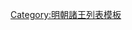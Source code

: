 {{ming|title=明朝遼益陽國諸王|ed=遼益陽國|head=[[永乐 (明朝)|永樂]]二十二年（[[1424年]]）封。|
{{ming/title}}
{{ming/list|益陽安僖王|[[朱貴烰]]|朱植、庶九子|[[1424年]]—[[1448年]]|永樂二十二年封。[[正统 (年号)|正統]]十三年薨。}}
{{ming/list|益陽懿簡王|[[朱豪㙨]]|朱貴烰、嫡一子|[[1452年]]—[[1469年]]|[[景泰 (年号)|景泰]]三年襲封。[[成化]]五年薨。}}
{{ming/list|益陽恭和王|[[朱恩銅]]|朱豪㙨、嫡一子|[[1473年]]—[[1521年]]|成化九年襲封。[[正德 (明朝)|正德]]十六年薨。}}
{{ming/list|益陽康恪王|[[朱寵淄]]|朱恩銅、庶一子|[[1524年]]—[[1529年]]|[[嘉靖]]三年襲封。八年薨。}}
{{ming/list|益陽榮惠王|[[朱致橏]]|朱寵淄、嫡一子|[[1533年]]—[[1557年]]|嘉靖十二年襲封。三十六年薨。}}
{{ming/list|益陽莊懿王|[[朱憲熽]]|朱致橏、庶一子|[[1560年]]—[[1582年]]|嘉靖三十九年襲封。[[萬曆]]十年薨。}}
{{ming/list|益陽王|[[益陽王 (明朝第七任)|朱術？]]|朱憲熽、子|[[1582年]]後—[[1646年]]|不知何年襲封。[[隆武]]二年十二月薨。}}
{{ming/list|益陽王|[[朱儼錦]]|朱術？、子|[[1646年]]後—[[1649年]]|不知何年襲封。[[永曆 (南明)|永曆]]三年閏三月薨。}}
}}<noinclude>
[[Category:明朝諸王列表模板]]
</noinclude>